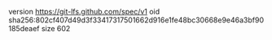 version https://git-lfs.github.com/spec/v1
oid sha256:802cf407d49d3f33417317501662d916e1fe48bc30668e9e46a3bf90185deaef
size 602
